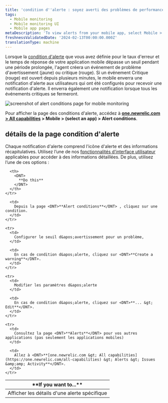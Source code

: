 ```yaml
---
title: 'condition d''alerte : soyez averti des problèmes de performances et des erreurs'
tags:
  - Mobile monitoring
  - Mobile monitoring UI
  - Mobile app pages
metaDescription: 'To view alerts from your mobile app, select Mobile > (select an app) > App > Alerts.'
freshnessValidatedDate: '2024-02-13T00:00:00.000Z'
translationType: machine
---
```


Lorsque la [condition d&apos;alerte](/docs/mobile-apps/alert-settings) que vous avez définie pour le taux d&apos;erreur et le temps de réponse de votre application mobile dépasse un seuil pendant une période prolongée, l&apos;agent <InlinePopover type="mobile" />créera un événement de problème d&apos;avertissement (jaune) ou critique (rouge). Si un événement Critique (rouge) est ouvert depuis plusieurs minutes, le mobile enverra une notification d&apos;alerte aux utilisateurs qui ont été configurés pour recevoir une notification d&apos;alerte. Il enverra également une notification lorsque tous les événements critiques se fermeront.

<img title="alert conditions page " alt="screenshot of alert conditions page for mobile monitoring" src="/images/mobile_screenshot-full_alert-conditions-page.webp" />

Pour afficher la page des conditions d&apos;alerte, accédez à <DNT>**[one.newrelic.com &gt; All capabilities](https://one.newrelic.com/all-capabilities) &gt; Mobile &gt; (select an app) &gt; Alert conditions**</DNT>.

## détails de la page condition d&apos;alerte

Chaque notification d&apos;alerte comprend l&apos;icône d&apos;alerte et des informations récapitulatives. Utilisez l’une de nos [fonctionnalités d’interface utilisateur](/docs/new-relic-solutions/new-relic-one/introduction-new-relic-platform) applicables pour accéder à des informations détaillées. De plus, utilisez l’une de ces options :

<table>
  <thead>
    <tr>
      <th width={200}>
        <DNT>
          **If you want to...**
        </DNT>
      </th>

      <th>
        <DNT>
          **Do this**
        </DNT>
      </th>
    </tr>
  </thead>

  <tbody>
    <tr>
      <td>
        Afficher les détails d&apos;une alerte spécifique
      </td>

      <td>
        Depuis la page <DNT>**Alert conditions**</DNT> , cliquez sur une condition.
      </td>
    </tr>

    <tr>
      <td>
        Configurer le seuil d&apos;avertissement pour un problème,
      </td>

      <td>
        En cas de condition d&apos;alerte, cliquez sur <DNT>**Create a warning**</DNT>.
      </td>
    </tr>

    <tr>
      <td>
        Modifier les paramètres d&apos;alerte
      </td>

      <td>
        En cas de condition d&apos;alerte, cliquez sur <DNT>**... &gt; Edit**</DNT>.
      </td>
    </tr>

    <tr>
      <td>
        Consultez la page <DNT>**Alerts**</DNT> pour vos autres applications (pas seulement les applications mobiles)
      </td>

      <td>
        Allez à <DNT>**[one.newrelic.com &gt; All capabilities](https://one.newrelic.com/all-capabilities) &gt; Alerts &gt; Issues &amp;amp; Activity**</DNT>.
      </td>
    </tr>
  </tbody>
</table>